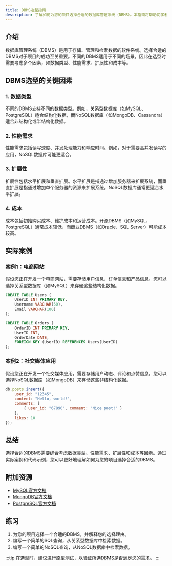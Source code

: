```yaml
---
title: DBMS选型指南
description: 了解如何为您的项目选择合适的数据库管理系统（DBMS）。本指南将帮助初学者理解DBMS选型的关键因素，并提供实际案例和代码示例。
---
```


## 介绍

数据库管理系统（DBMS）是用于存储、管理和检索数据的软件系统。选择合适的DBMS对于项目的成功至关重要。不同的DBMS适用于不同的场景，因此在选型时需要考虑多个因素，如数据类型、性能需求、扩展性和成本等。

## DBMS选型的关键因素

### 1. 数据类型

不同的DBMS支持不同的数据类型。例如，关系型数据库（如MySQL、PostgreSQL）适合结构化数据，而NoSQL数据库（如MongoDB、Cassandra）适合非结构化或半结构化数据。

### 2. 性能需求

性能需求包括读写速度、并发处理能力和响应时间。例如，对于需要高并发读写的应用，NoSQL数据库可能更适合。

### 3. 扩展性

扩展性包括水平扩展和垂直扩展。水平扩展是指通过增加服务器来扩展系统，而垂直扩展是指通过增加单个服务器的资源来扩展系统。NoSQL数据库通常更适合水平扩展。

### 4. 成本

成本包括初始购买成本、维护成本和运营成本。开源DBMS（如MySQL、PostgreSQL）通常成本较低，而商业DBMS（如Oracle、SQL Server）可能成本较高。

## 实际案例

### 案例1：电商网站

假设您正在开发一个电商网站，需要存储用户信息、订单信息和产品信息。您可以选择关系型数据库（如MySQL）来存储这些结构化数据。

```sql
CREATE TABLE Users (
    UserID INT PRIMARY KEY,
    Username VARCHAR(50),
    Email VARCHAR(100)
);

CREATE TABLE Orders (
    OrderID INT PRIMARY KEY,
    UserID INT,
    OrderDate DATE,
    FOREIGN KEY (UserID) REFERENCES Users(UserID)
);
```

### 案例2：社交媒体应用

假设您正在开发一个社交媒体应用，需要存储用户动态、评论和点赞信息。您可以选择NoSQL数据库（如MongoDB）来存储这些非结构化数据。

```javascript
db.posts.insert({
    user_id: "12345",
    content: "Hello, world!",
    comments: [
        { user_id: "67890", comment: "Nice post!" }
    ],
    likes: 10
});
```

## 总结

选择合适的DBMS需要综合考虑数据类型、性能需求、扩展性和成本等因素。通过实际案例和代码示例，您可以更好地理解如何为您的项目选择合适的DBMS。

## 附加资源

- [MySQL官方文档](https://dev.mysql.com/doc/)
- [MongoDB官方文档](https://docs.mongodb.com/)
- [PostgreSQL官方文档](https://www.postgresql.org/docs/)

## 练习

1. 为您的项目选择一个合适的DBMS，并解释您的选择理由。
2. 编写一个简单的SQL查询，从关系型数据库中检索数据。
3. 编写一个简单的NoSQL查询，从NoSQL数据库中检索数据。

:::tip
在选型时，建议进行原型测试，以验证所选DBMS是否满足您的需求。
:::